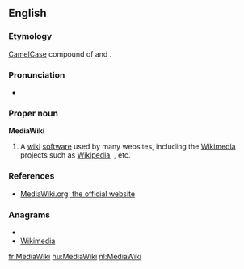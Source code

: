 {{wikipedia}}
==English==

===Etymology===
[[CamelCase]] compound of {{en-term|media}} and {{en-term|wiki}}.

===Pronunciation===
* {{IPA|ˈmiːdiəˌwɪki}}

===Proper noun===
'''MediaWiki'''

# {{Wiktionary and WMF jargon}} A [[wiki]] [[software]] used by many websites, including the [[Wikimedia]] projects such as [[Wikipedia]], {{pedlink|Wiktionary}}, etc.

===References===
* [http://www.mediawiki.org/ MediaWiki.org, the official website]

===Anagrams===
* {{alphagram|adeiiikmw}}
* [[Wikimedia#English|Wikimedia]]

[[fr:MediaWiki]]
[[hu:MediaWiki]]
[[nl:MediaWiki]]